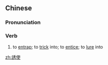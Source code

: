 {{also|诱使}}
==Chinese==
{{zh-forms|s=诱使}}

===Pronunciation===
{{zh-pron
|m=yòushǐ
|cat=v
}}

===Verb===
{{zh-verb}}

# to [[entrap]]; to [[trick]] into; to [[entice]]; to [[lure]] into

[[zh:誘使]]
